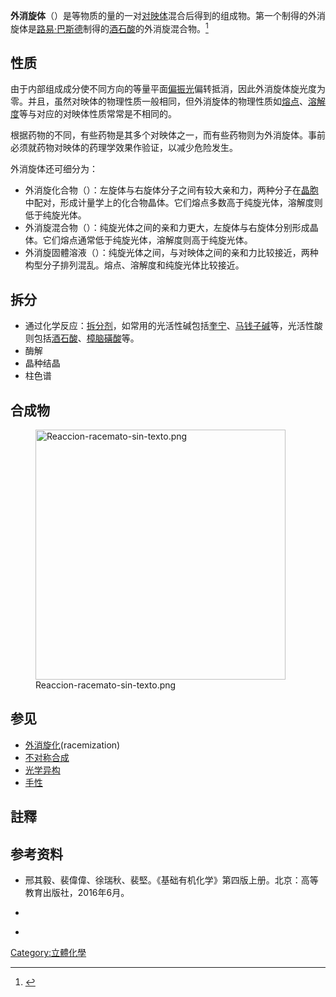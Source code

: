 '''外消旋体'''（{{lang-en|racemate}}）是等物质的量的一对[[对映体|对映体]]混合后得到的组成物。第一个制得的外消旋体是[[路易·巴斯德|路易·巴斯德]]制得的[[酒石酸|酒石酸]]的外消旋混合物。<ref>{{cite book|last=Moss|first=Gerry P.|title=Basic terminology of stereochemistry (IUPAC Recommendations 1996)|year=1996|publisher=Blackwell Scientific Publications|location=Department of Chemistry, Queen Mary University of London|pages=8,11|url=http://www.chem.qmul.ac.uk/iupac/stereo/|access-date=2014-08-10|archive-url=https://web.archive.org/web/20061207013502/http://www.chem.qmul.ac.uk/iupac/stereo/|archive-date=2006-12-07|dead-url=yes}}</ref>

== 性质 ==
由于内部组成成分使不同方向的等量平面[[偏振光|偏振光]]偏转抵消，因此外消旋体旋光度为零。并且，虽然对映体的物理性质一般相同，但外消旋体的物理性质如[[熔点|熔点]]、[[溶解度|溶解度]]等与对应的对映体性质常常是不相同的。

根据药物的不同，有些药物是其多个对映体之一，而有些药物则为外消旋体。事前必须就药物对映体的药理学效果作验证，以减少危险发生。

外消旋体还可细分为：
* 外消旋化合物（{{lang-en|racemic compound}}）：左旋体与右旋体分子之间有较大亲和力，两种分子在[[晶胞|晶胞]]中配对，形成计量学上的化合物晶体。它们熔点多数高于纯旋光体，溶解度则低于纯旋光体。
* 外消旋混合物（{{lang-en|racemic mixture}}）：纯旋光体之间的亲和力更大，左旋体与右旋体分别形成晶体。它们熔点通常低于纯旋光体，溶解度则高于纯旋光体。
* 外消旋固體溶液（{{lang-en|racemic solid solution}}）：纯旋光体之间，与对映体之间的亲和力比较接近，两种构型分子排列混乱。熔点、溶解度和纯旋光体比较接近。

== 拆分 ==
{{main|手性拆分}}
* 通过化学反应：[[拆分剂|拆分剂]]，如常用的光活性碱包括[[奎宁|奎宁]]、[[马钱子碱|马钱子碱]]等，光活性酸则包括[[酒石酸|酒石酸]]、[[樟脑磺酸|樟脑磺酸]]等。
* 酶解
* 晶种结晶
* 柱色谱

==合成物==
[[File:Reaccion-racemato-sin-texto.png|400px]]

== 参见 ==
* [[外消旋化|外消旋化]](racemization)
* [[不对称合成|不对称合成]]
* [[光学异构|光学异构]]
* [[手性_(化学)|手性]]

==註釋==
{{reflist}}

== 参考资料 ==
{{refbegin}}
* 邢其毅、裴偉偉、徐瑞秋、裴堅。《基础有机化学》第四版上册。北京：高等教育出版社，2016年6月。{{ISBN|978-7-301-27212-1}}
* {{книга|автор = Илиел Э., Вайлен С., Дойл М.|заглавие = Основы органической стереохимии|оригинал = Basic Organic Stereochemistry|ответственный = Пер. с англ. З. А. Бредихиной, под ред. А. А. Бредихина|место= М.|издательство = Бином. Лаборатория знаний|год = 2007|страниц = 703|isbn = 978-5-94774-370-8|ref=Илиел и др.}} {{ru icon}}
* {{книга|ref = Потапов|автор = Потапов В. М.|часть =|заглавие = Стереохимия|оригинал =|ссылка =|место = М|издательство = Химия|год = 1988|страницы =|isbn = 5-7245-0376-X}} {{ru icon}}
{{refend}}

{{不对称合成}}

[[Category:立體化學|Category:立體化學]]